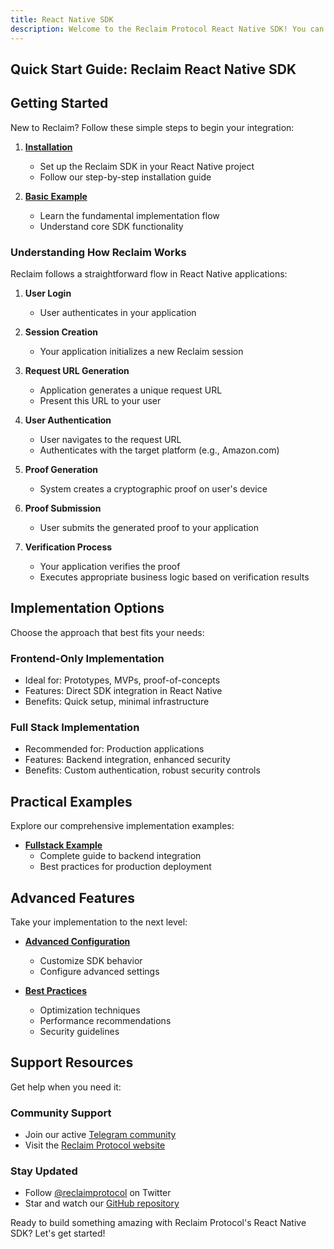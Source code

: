 ```yaml
---
title: React Native SDK
description: Welcome to the Reclaim Protocol React Native SDK! You can use this SDK to implement Reclaim in your React Native applications. This SDK helps you create a simple process where users can prove their credentials from other websites, all without sharing sensitive information.
---
```


## Quick Start Guide: Reclaim React Native SDK

## Getting Started

New to Reclaim? Follow these simple steps to begin your integration:

1. **[Installation](./react-native/installation)**
   - Set up the Reclaim SDK in your React Native project
   - Follow our step-by-step installation guide

2. **[Basic Example](./react-native/basic-example)**
   - Learn the fundamental implementation flow
   - Understand core SDK functionality

### Understanding How Reclaim Works

Reclaim follows a straightforward flow in React Native applications:

1. **User Login**
   - User authenticates in your application

2. **Session Creation**
   - Your application initializes a new Reclaim session

3. **Request URL Generation**
   - Application generates a unique request URL
   - Present this URL to your user

4. **User Authentication**
   - User navigates to the request URL
   - Authenticates with the target platform (e.g., Amazon.com)

5. **Proof Generation**
   - System creates a cryptographic proof on user's device

6. **Proof Submission**
   - User submits the generated proof to your application

7. **Verification Process**
   - Your application verifies the proof
   - Executes appropriate business logic based on verification results

## Implementation Options

Choose the approach that best fits your needs:

### Frontend-Only Implementation
- Ideal for: Prototypes, MVPs, proof-of-concepts
- Features: Direct SDK integration in React Native
- Benefits: Quick setup, minimal infrastructure

### Full Stack Implementation
- Recommended for: Production applications
- Features: Backend integration, enhanced security
- Benefits: Custom authentication, robust security controls

## Practical Examples

Explore our comprehensive implementation examples:

- **[Fullstack Example](./react-native/fullstack-example)**
  - Complete guide to backend integration
  - Best practices for production deployment

## Advanced Features

Take your implementation to the next level:

- **[Advanced Configuration](../advance-configurations/advance-options)**
  - Customize SDK behavior
  - Configure advanced settings

- **[Best Practices](./react-native/best-practices)**
  - Optimization techniques
  - Performance recommendations
  - Security guidelines

## Support Resources

Get help when you need it:

### Community Support
- Join our active [Telegram community](https://t.me/protocolreclaim)
- Visit the [Reclaim Protocol website](https://reclaimprotocol.org)

### Stay Updated
- Follow [@reclaimprotocol](https://twitter.com/reclaimprotocol) on Twitter
- Star and watch our [GitHub repository](https://github.com/reclaimprotocol/reclaim-react-native-sdk/)

Ready to build something amazing with Reclaim Protocol's React Native SDK? Let's get started!
